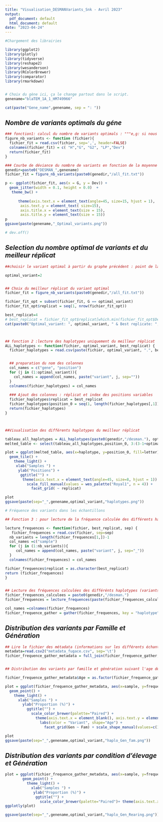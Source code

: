 ```yaml
---
title: "Visualisation_DESMANVariants_Snk - Avril 2023"
output:
  pdf_document: default
  html_document: default
date: "2023-04-24"
---
```




```r

#Chargement des librairies

library(ggplot2)                                                           # Packages de représentations graphiques
library(plotly)                                                            # "
library(tidyverse)                                                         # " d'organisation des données
library(reshape2)                                                          # " de manipulation et formatage des tableaux 
library(wesanderson)                                                       # " palette de couleurs
library(RColorBrewer)                                                      # " "
library(comparator)                                                        # " Compare une paire de chaînes ou de séquences en déterminant si elles sont identiques ou non.
library(rmarkdown)


# Choix du gène ici, ça le change partout dans le script.
genename="blaTEM_1A_1_HM749966"

cat(paste("Gene_name",genename, sep = ": "))
```



## *Nombre de variants optimals du géne*

```r
 
### fonction1: calcul du nombre de variants optimals : """e,g: si nous demandons à Desman 10 variants, cette fonction permettra de voir parmi les 10 variants celui optimal (correspondant à la tangent de la courbe de déviance)"""
figure_nb_variants <- function (fichier){
  fichier_fit = read.csv(fichier, sep=',', header=FALSE)
  colnames(fichier_fit) = c( "H","G", "G2", "LP","Dev")
  return(fichier_fit)
}

### Courbe de déviance du nombre de variants en fonction de la moyenne de déviance postérieure (fichier d'entré = all.fit.txt)
genedir=paste0("DESMAN_",genename)
fichier_fit = figure_nb_variants(paste0(genedir,"/all_fit.txt"))

p <- ggplot(fichier_fit, aes(x = G, y = Dev)) + 
  geom_jitter(width = 0.1, height = 0.0)  + 
   theme_bw() + 
 
      theme(axis.text.x = element_text(angle=45, size=15, hjust = 1), 
       axis.text.y = element_text( size=15), 
       axis.title.x = element_text(size = 15),
       axis.title.y = element_text(size = 15))
p
ggsave(paste(genename,"_Optimal_variants.png"))

# dev.off()
```



## *Selection du nombre optimal de variants et du meilleur réplicat*

```r

##choisir le variant optimal à partir du graphe précédent : point de la tangente à la courbe

optimal_variant=2


## Choix du meilleur réplicat du variant optimal
fichier_fit = figure_nb_variants(paste0(genedir,"/all_fit.txt"))

fichier_fit_opt = subset(fichier_fit, G == optimal_variant)
fichier_fit_opt$replicat = seq(1, nrow(fichier_fit_opt))

best_replicat=4
# best_replicat = fichier_fit_opt$replicat[which.min(fichier_fit_opt$Dev)]
cat(paste0("Optimal_variant: ", optimal_variant, " & Best replicate: ",best_replicat, sep=" "))



## fonction 2 :lecture des haplotypes uniquement du meilleur réplicat
ALL_haplotypes <- function(fichier, optimal_variant, best_replicat) {
  fichier_haplotypes = read.csv(paste(fichier, optimal_variant, ".", best_replicat, "/Filtered_Tau_star_haplotypes", sep=''), sep='\t', header=FALSE)


  ## preparation du nom des colonnes
  col_names = c("gene", "position")
  for (j in (1:optimal_variant)){
    col_names = append(col_names, paste("variant", j, sep=""))
  }
  colnames(fichier_haplotypes) = col_names
  
  ### Ajout des colonnes : réplicat et index des positions variables
  fichier_haplotypes$replicat = best_replicat
  fichier_haplotypes$position_0 = seq(1, length(fichier_haplotypes[,1]))
  return(fichier_haplotypes)
}  



##Visualisation des différents haplotypes du meilleur réplicat

tableau_all_haplotypes = ALL_haplotypes(paste0(genedir,"/desman."), optimal_variant, best_replicat) 
melted_table <- select(tableau_all_haplotypes,position_0, 3:(3-1+optimal_variant), replicat)%>% gather(key = haplotype, value =letter, 2:(3-2+optimal_variant))

plot = ggplot(melted_table, aes(x=haplotype, y=position_0, fill=letter)) + 
  geom_tile() + 
    theme_light() + 
     xlab("Samples ") + 
      ylab("Positions") + 
       ggtitle("") + 
        theme(axis.text.x = element_text(angle=45, size=8, hjust = 1)) + 
          scale_fill_manual(values = wes_palette("Royal1", n = 4)) + 
            facet_grid( ~ replicat) 

plot
ggsave(paste(sep="_",genename,optimal_variant,"haplotypes.png"))

```


```r
# Fréquence des variants dans les échantillons

## Fonction 3 : pour lecture de la fréquence calculée des différents haplotypes (variants) par échantillon; fichier d'entré : Gamma_star.csv

lecture_frequences <- function(fichier, best_replicat, sep) {
   fichier_frequences = read.csv(fichier, sep=sep)
  nb_variants = length(fichier_frequences[1,])-1                                                                                                               ## nombre de variants = nombre de colonnes -1 
  col_names =c("sample")
  for (j in (1:nb_variants)){
     col_names = append(col_names, paste("variant", j, sep="_"))  
  }
  colnames(fichier_frequences) = col_names

fichier_frequences$replicat = as.character(best_replicat)
return (fichier_frequences)
}


## Lecture des fréquences calculées des différénts haplotypes (variants) pour le nombre de variant optimal et le meilleur réplicat
fichier_frequences_calculees = paste0(genedir,"/desman.")
fichier_frequences = lecture_frequences(paste(fichier_frequences_calculees, optimal_variant, ".", best_replicat,"/Gamma_star.csv", sep=''), best_replicat, ',') ## lecture frequences calculees

col_names =colnames(fichier_frequences)
fichier_frequence_gather = gather(fichier_frequences, key = "haplotype", value = "frequence", col_names[2]:col_names[1+optimal_variant])

```



## *Distribution des variants par Famille et Génération*
```r

## Lire le fichier des métadata (informations sur les différents échantillons séquencés (noms des échantillons, familles, génération, age, sex...) et le joindre au fichier de fréquence gather
metadata=read.csv2("metadata_fugace.csv", sep='\t')
fichier_frequence_gather_metadata = full_join(fichier_frequence_gather, metadata, by=c("sample"="genoscope_sample_name"))


## Distribution des variants par famille et génération suivant l'age des animaux 

fichier_frequence_gather_metadata$Age = as.factor(fichier_frequence_gather_metadata$Age)

plot = ggplot(fichier_frequence_gather_metadata, aes(x=sample, y=frequence, color=haplotype,shape=Age))+ 
  geom_point() + 
    theme_light() +
      xlab("Samples ") + 
        ylab("Proportion (%)") + 
          ggtitle("") + 
            scale_color_brewer(palette="Paired") + 
              theme(axis.text.x = element_blank(), axis.text.y = element_text( size=15), axis.title.x = element_text(size = 15),axis.title.y = element_text(size = 15), legend.text = element_text( size=14), legend.title =  element_text( size=15)) + 
                labs(color = "Variant", shape="Age") + 
                  facet_grid(Gen ~ Fam) + scale_shape_manual(values=c(16,18))

plot
ggsave(paste(sep="_",genename,optimal_variant,"haplo_Gen_fam.png"))


```



## *Distribution des variants par condition d'élevage et Génération*
```r

plot = ggplot(fichier_frequence_gather_metadata, aes(x=sample, y=frequence, color=haplotype,shape=Age)) + 
        geom_point() + 
          theme_light() + 
            xlab("Samples ") +
             ylab("Proportion (%)") + 
              ggtitle("") + 
                scale_color_brewer(palette="Paired")+ theme(axis.text.x = element_blank(), axis.text.y = element_text( size=15), axis.title.x = element_text(size = 15),axis.title.y = element_text(size = 15), legend.text = element_text( size=14), legend.title =  element_text( size=15))+ labs(color = "Variant", shape="Age")+ facet_grid(Gen ~ Rearing) + scale_shape_manual(values=c(16,18))
ggplotly(plot)

ggsave(paste(sep="_",genename,optimal_variant,"haplo_Gen_Rearing.png"))

```
















